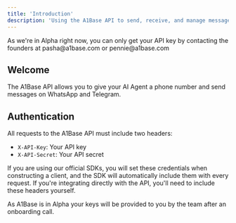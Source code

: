 ```yaml
---
title: 'Introduction'
description: 'Using the A1Base API to send, receive, and manage messages'
---
```


<Note>
  As we're in Alpha right now, you can only get your API key by contacting the founders at pasha@a1base.com or pennie@a1base.com
</Note>

## Welcome
The A1Base API allows you to give your AI Agent a phone number and send messages on WhatsApp and Telegram.

## Authentication
All requests to the A1Base API must include two headers:

- `X-API-Key`: Your API key
- `X-API-Secret`: Your API secret

If you are using our official SDKs, you will set these credentials when constructing a client, and the SDK will automatically include them with every request. If you're integrating directly with the API, you'll need to include these headers yourself.

As A1Base is in Alpha your keys will be provided to you by the team after an onboarding call.
